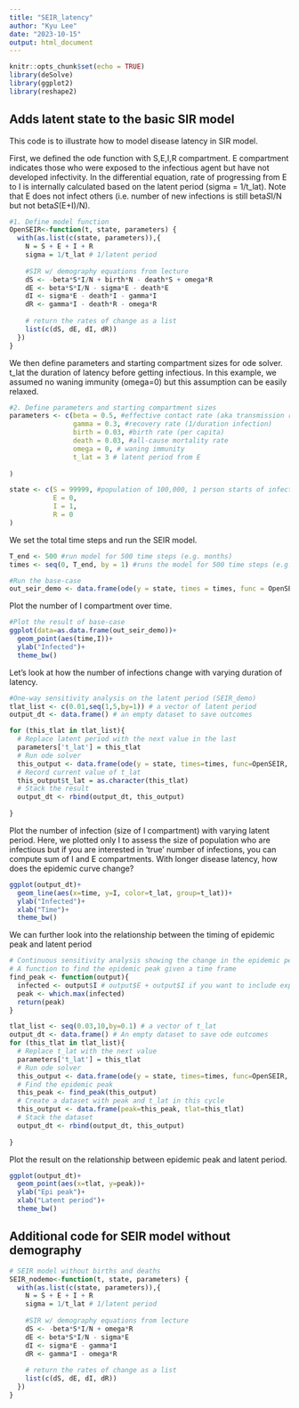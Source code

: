 ```yaml
---
title: "SEIR_latency"
author: "Kyu Lee"
date: "2023-10-15"
output: html_document
---
```


```r
knitr::opts_chunk$set(echo = TRUE)
library(deSolve)
library(ggplot2)
library(reshape2)
```

## Adds latent state to the basic SIR model
This code is to illustrate how to model disease latency in SIR model.

First, we defined the ode function with S,E,I,R compartment. E compartment indicates those who were exposed to the infectious agent but have not developed infectivity. In the differential equation, rate of progressing from E to I is internally calculated based on the latent period (sigma = 1/t_lat). Note that E does not infect others (i.e. number of new infections is still beta*S*I/N but not beta*S*(E+I)/N).

```r
#1. Define model function
OpenSEIR<-function(t, state, parameters) {
  with(as.list(c(state, parameters)),{
    N = S + E + I + R
    sigma = 1/t_lat # 1/latent period
    
    #SIR w/ demography equations from lecture
    dS <- -beta*S*I/N + birth*N - death*S + omega*R
    dE <- beta*S*I/N - sigma*E - death*E
    dI <- sigma*E - death*I - gamma*I
    dR <- gamma*I - death*R - omega*R
    
    # return the rates of change as a list
    list(c(dS, dE, dI, dR))
  })
}
```

We then define parameters and starting compartment sizes for ode solver. t_lat the duration of latency before getting infectious. In this example, we assumed no waning immunity (omega=0) but this assumption can be easily relaxed. 
```r
#2. Define parameters and starting compartment sizes
parameters <- c(beta = 0.5, #effective contact rate (aka transmission rate)
                gamma = 0.3, #recovery rate (1/duration infection)
                birth = 0.03, #birth rate (per capita)
                death = 0.03, #all-cause mortality rate
                omega = 0, # waning immunity
                t_lat = 3 # latent period from E
                
)

state <- c(S = 99999, #population of 100,000, 1 person starts of infected
           E = 0, 
           I = 1, 
           R = 0
)
```

We set the total time steps and run the SEIR model. 
```r
T_end <- 500 #run model for 500 time steps (e.g. months)
times <- seq(0, T_end, by = 1) #runs the model for 500 time steps (e.g. months), and computes output at each time step 

#Run the base-case
out_seir_demo <- data.frame(ode(y = state, times = times, func = OpenSEIR, parms = parameters))
```

Plot the number of I compartment over time.
```r
#Plot the result of base-case
ggplot(data=as.data.frame(out_seir_demo))+
  geom_point(aes(time,I))+
  ylab("Infected")+
  theme_bw()
```

Let's look at how the number of infections change with varying duration of latency.
```r
#One-way sensitivity analysis on the latent period (SEIR_demo)
tlat_list <- c(0.01,seq(1,5,by=1)) # a vector of latent period
output_dt <- data.frame() # an empty dataset to save outcomes

for (this_tlat in tlat_list){
  # Replace latent period with the next value in the last
  parameters['t_lat'] = this_tlat 
  # Run ode solver
  this_output <- data.frame(ode(y = state, times=times, func=OpenSEIR, parms = parameters))
  # Record current value of t_lat
  this_output$t_lat = as.character(this_tlat)
  # Stack the result 
  output_dt <- rbind(output_dt, this_output)
  
}
```

Plot the number of infection (size of I compartment) with varying latent period. Here, we plotted only I to assess the size of population who are infectious but if you are interested in 'true' number of infections, you can compute sum of I and E compartments. With longer disease latency, how does the epidemic curve change?

```r
ggplot(output_dt)+
  geom_line(aes(x=time, y=I, color=t_lat, group=t_lat))+
  ylab("Infected")+
  xlab("Time")+
  theme_bw()
```
We can further look into the relationship between the timing of epidemic peak and latent period
```r
# Continuous sensitivity analysis showing the change in the epidemic peak
# A function to find the epidemic peak given a time frame
find_peak <- function(output){
  infected <- output$I # output$E + output$I if you want to include exposed compartment
  peak <- which.max(infected)
  return(peak)
}

tlat_list <- seq(0.03,10,by=0.1) # a vector of t_lat
output_dt <- data.frame() # An empty dataset to save ode outcomes
for (this_tlat in tlat_list){
  # Replace t_lat with the next value
  parameters['t_lat'] = this_tlat 
  # Run ode solver
  this_output <- data.frame(ode(y = state, times=times, func=OpenSEIR, parms = parameters))
  # Find the epidemic peak
  this_peak <- find_peak(this_output)
  # Create a dataset with peak and t_lat in this cycle
  this_output <- data.frame(peak=this_peak, tlat=this_tlat)
  # Stack the dataset 
  output_dt <- rbind(output_dt, this_output)
  
}
```

Plot the result on the relationship between epidemic peak and latent period. 
```r
ggplot(output_dt)+
  geom_point(aes(x=tlat, y=peak))+
  ylab("Epi peak")+
  xlab("Latent period")+
  theme_bw()
```

## Additional code for SEIR model without demography
```r
# SEIR model without births and deaths
SEIR_nodemo<-function(t, state, parameters) {
  with(as.list(c(state, parameters)),{
    N = S + E + I + R
    sigma = 1/t_lat # 1/latent period
    
    #SIR w/ demography equations from lecture
    dS <- -beta*S*I/N + omega*R
    dE <- beta*S*I/N - sigma*E
    dI <- sigma*E - gamma*I
    dR <- gamma*I - omega*R
    
    # return the rates of change as a list
    list(c(dS, dE, dI, dR))
  })
}
```

